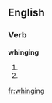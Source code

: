 ==English==

===Verb===
'''whinging'''

# {{present participle of|[[whing]]}}
# {{present participle of|[[whinge]]}}

[[fr:whinging]]